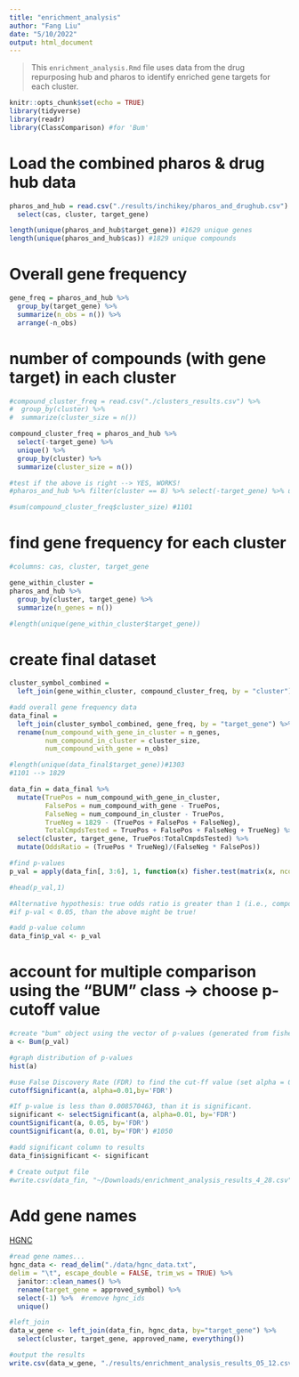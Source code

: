 ```yaml
---
title: "enrichment_analysis"
author: "Fang Liu"
date: "5/10/2022"
output: html_document
---
```


> This `enrichment_analysis.Rmd` file uses data from the drug repurposing hub and pharos to identify enriched gene targets for each cluster. 

```r
knitr::opts_chunk$set(echo = TRUE)
library(tidyverse)
library(readr)
library(ClassComparison) #for 'Bum'
```

# Load the combined pharos & drug hub data
```r
pharos_and_hub = read.csv("./results/inchikey/pharos_and_drughub.csv") %>% 
  select(cas, cluster, target_gene)

length(unique(pharos_and_hub$target_gene)) #1629 unique genes
length(unique(pharos_and_hub$cas)) #1829 unique compounds
```

# Overall gene frequency 
```r
gene_freq = pharos_and_hub %>% 
  group_by(target_gene) %>% 
  summarize(n_obs = n()) %>% 
  arrange(-n_obs) 
```

# number of compounds (with gene target) in each cluster 
```r
#compound_cluster_freq = read.csv("./clusters_results.csv") %>% 
#  group_by(cluster) %>% 
#  summarize(cluster_size = n())

compound_cluster_freq = pharos_and_hub %>% 
  select(-target_gene) %>% 
  unique() %>% 
  group_by(cluster) %>% 
  summarize(cluster_size = n())

#test if the above is right --> YES, WORKS!
#pharos_and_hub %>% filter(cluster == 8) %>% select(-target_gene) %>% unique() %>% count()

#sum(compound_cluster_freq$cluster_size) #1101
```

# find gene frequency for each cluster
```r
#columns: cas, cluster, target_gene

gene_within_cluster = 
pharos_and_hub %>% 
  group_by(cluster, target_gene) %>% 
  summarize(n_genes = n())

#length(unique(gene_within_cluster$target_gene))
```

# create final dataset 
```r
cluster_symbol_combined = 
  left_join(gene_within_cluster, compound_cluster_freq, by = "cluster")

#add overall gene frequency data 
data_final =
  left_join(cluster_symbol_combined, gene_freq, by = "target_gene") %>% 
  rename(num_compound_with_gene_in_cluster = n_genes,
         num_compound_in_cluster = cluster_size,
         num_compound_with_gene = n_obs) 

#length(unique(data_final$target_gene))#1303
#1101 --> 1829

data_fin = data_final %>% 
  mutate(TruePos = num_compound_with_gene_in_cluster,
         FalsePos = num_compound_with_gene - TruePos,
         FalseNeg = num_compound_in_cluster - TruePos,
         TrueNeg = 1829 - (TruePos + FalsePos + FalseNeg),
         TotalCmpdsTested = TruePos + FalsePos + FalseNeg + TrueNeg) %>% 
  select(cluster, target_gene, TruePos:TotalCmpdsTested) %>% 
  mutate(OddsRatio = (TruePos * TrueNeg)/(FalseNeg * FalsePos))

#find p-values 
p_val = apply(data_fin[, 3:6], 1, function(x) fisher.test(matrix(x, ncol=2),alternative = "greater")$p.value)

#head(p_val,1)

#Alternative hypothesis: true odds ratio is greater than 1 (i.e., compounds within the cluster has higher odds of having the gene than compounds outside of the cluster)
#if p-val < 0.05, than the above might be true! 

#add p-value column
data_fin$p_val <- p_val
```


# account for multiple comparison using the "BUM" class -> choose p-cutoff value
```r
#create "bum" object using the vector of p-values (generated from fisher's exact test)
a <- Bum(p_val)

#graph distribution of p-values
hist(a)

#use False Discovery Rate (FDR) to find the cut-ff value (set alpha = 0.01)
cutoffSignificant(a, alpha=0.01,by='FDR') 

#If p-value is less than 0.008570463, than it is significant.
significant <- selectSignificant(a, alpha=0.01, by='FDR') 
countSignificant(a, 0.05, by='FDR')
countSignificant(a, 0.01, by='FDR') #1050

#add significant column to results
data_fin$significant <- significant

# Create output file
#write.csv(data_fin, "~/Downloads/enrichment_analysis_results_4_28.csv")
```


# Add gene names
[HGNC](https://www.genenames.org/download/custom/)

```r
#read gene names... 
hgnc_data <- read_delim("./data/hgnc_data.txt",
delim = "\t", escape_double = FALSE, trim_ws = TRUE) %>% 
  janitor::clean_names() %>% 
  rename(target_gene = approved_symbol) %>% 
  select(-1) %>%  #remove hgnc_ids
  unique() 

#left_join
data_w_gene <- left_join(data_fin, hgnc_data, by="target_gene") %>% 
  select(cluster, target_gene, approved_name, everything())

#output the results
write.csv(data_w_gene, "./results/enrichment_analysis_results_05_12.csv")
```
